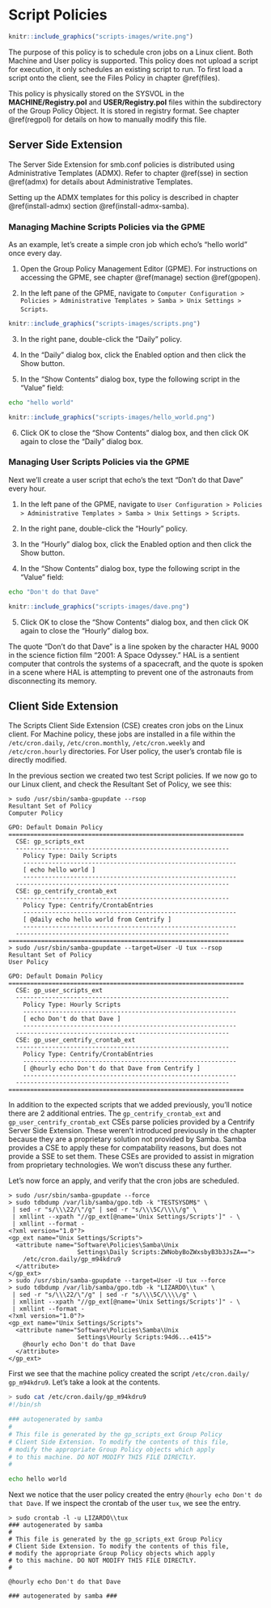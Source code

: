 # Script Policies {#scripts}

```r
knitr::include_graphics("scripts-images/write.png")
```

\index{Policies!Script}

The purpose of this policy is to schedule cron jobs on a Linux client. Both Machine and User policy is supported. This policy does not upload a script for execution, it only schedules an existing script to run. To first load a script onto the client, see the Files Policy in chapter \@ref(files).

This policy is physically stored on the SYSVOL in the **MACHINE/Registry.pol** and **USER/Registry.pol** files within the subdirectory of the Group Policy Object. It is stored in registry format. See chapter \@ref(regpol) for details on how to manually modify this file.

## Server Side Extension

The Server Side Extension for smb.conf policies is distributed using Administrative Templates (ADMX). Refer to chapter \@ref(sse) in section \@ref(admx) for details about Administrative Templates.

Setting up the ADMX templates for this policy is described in chapter \@ref(install-admx) section \@ref(install-admx-samba).
\index{Server Side Extensions}
\index{Administrative Templates}

### Managing Machine Scripts Policies via the GPME {#scripts-gpme}

As an example, let's create a simple cron job which echo's "hello world" once every day.

1. Open the Group Policy Management Editor (GPME). For instructions on accessing the GPME, see chapter \@ref(manage) section \@ref(gpopen).

2. In the left pane of the GPME, navigate to `Computer Configuration > Policies > Administrative Templates > Samba > Unix Settings > Scripts`.

```r
knitr::include_graphics("scripts-images/scripts.png")
```

3. In the right pane, double-click the "Daily" policy.

4. In the "Daily" dialog box, click the Enabled option and then click the Show button.

5. In the "Show Contents" dialog box, type the following script in the "Value" field:

```sh
echo "hello world"
```

```r
knitr::include_graphics("scripts-images/hello_world.png")
```

6. Click OK to close the "Show Contents" dialog box, and then click OK again to close the "Daily" dialog box.

### Managing User Scripts Policies via the GPME

Next we'll create a user script that echo's the text "Don't do that Dave" every hour.

1. In the left pane of the GPME, navigate to `User Configuration > Policies > Administrative Templates > Samba > Unix Settings > Scripts`.

2. In the right pane, double-click the "Hourly" policy.

3. In the "Hourly" dialog box, click the Enabled option and then click the Show button.

4. In the "Show Contents" dialog box, type the following script in the "Value" field:

```sh
echo "Don't do that Dave"
```

```r
knitr::include_graphics("scripts-images/dave.png")
```

5. Click OK to close the "Show Contents" dialog box, and then click OK again to close the "Hourly" dialog box.

The quote "Don't do that Dave" is a line spoken by the character HAL 9000 in the science fiction film "2001: A Space Odyssey." HAL is a sentient computer that controls the systems of a spacecraft, and the quote is spoken in a scene where HAL is attempting to prevent one of the astronauts from disconnecting its memory.

## Client Side Extension

The Scripts Client Side Extension (CSE) creates cron jobs on the Linux client. For Machine policy, these jobs are installed in a file within the `/etc/cron.daily`, `/etc/cron.monthly`, `/etc/cron.weekly` and `/etc/cron.hourly` directories. For User policy, the user's crontab file is directly modified.
\index{Client Side Extensions}

In the previous section we created two test Script policies. If we now go to our Linux client, and check the Resultant Set of Policy, we see this:


```
> sudo /usr/sbin/samba-gpupdate --rsop
Resultant Set of Policy
Computer Policy

GPO: Default Domain Policy
=================================================================
  CSE: gp_scripts_ext
  -----------------------------------------------------------
    Policy Type: Daily Scripts
    -----------------------------------------------------------
    [ echo hello world ]
    -----------------------------------------------------------
  -----------------------------------------------------------
  CSE: gp_centrify_crontab_ext
  -----------------------------------------------------------
    Policy Type: Centrify/CrontabEntries
    -----------------------------------------------------------
    [ @daily echo hello world from Centrify ]
    -----------------------------------------------------------
  -----------------------------------------------------------
=================================================================
> sudo /usr/sbin/samba-gpupdate --target=User -U tux --rsop
Resultant Set of Policy
User Policy

GPO: Default Domain Policy
=================================================================
  CSE: gp_user_scripts_ext
  -----------------------------------------------------------
    Policy Type: Hourly Scripts
    -----------------------------------------------------------
    [ echo Don't do that Dave ]
    -----------------------------------------------------------
  -----------------------------------------------------------
  CSE: gp_user_centrify_crontab_ext
  -----------------------------------------------------------
    Policy Type: Centrify/CrontabEntries
    -----------------------------------------------------------
    [ @hourly echo Don't do that Dave from Centrify ]
    -----------------------------------------------------------
  -----------------------------------------------------------
=================================================================
```
\index{Resultant Set of Policy}

In addition to the expected scripts that we added previously, you'll notice there are 2 additional entries. The `gp_centrify_crontab_ext` and `gp_user_centrify_crontab_ext` CSEs parse policies provided by a Centrify Server Side Extension. These weren't introduced previously in the chapter because they are a proprietary solution not provided by Samba. Samba provides a CSE to apply these for compatability reasons, but does not provide a SSE to set them. These CSEs are provided to assist in migration from proprietary technologies. We won't discuss these any further.

Let's now force an apply, and verify that the cron jobs are scheduled.

```
> sudo /usr/sbin/samba-gpupdate --force
> sudo tdbdump /var/lib/samba/gpo.tdb -k "TESTSYSDM$" \
 | sed -r "s/\\\22/\"/g" | sed -r "s/\\\5C/\\\\/g" \
 | xmllint --xpath "//gp_ext[@name='Unix Settings/Scripts']" - \
 | xmllint --format -
<?xml version="1.0"?>
<gp_ext name="Unix Settings/Scripts">
  <attribute name="Software\Policies\Samba\Unix
                   Settings\Daily Scripts:ZWNobyBoZWxsbyB3b3JsZA==">
    /etc/cron.daily/gp_m94kdru9
  </attribute>
</gp_ext>
> sudo /usr/sbin/samba-gpupdate --target=User -U tux --force
> sudo tdbdump /var/lib/samba/gpo.tdb -k "LIZARDO\\tux" \
 | sed -r "s/\\\22/\"/g" | sed -r "s/\\\5C/\\\\/g" \
 | xmllint --xpath "//gp_ext[@name='Unix Settings/Scripts']" - \
 | xmllint --format -
<?xml version="1.0"?>
<gp_ext name="Unix Settings/Scripts">
  <attribute name="Software\Policies\Samba\Unix
                   Settings\Hourly Scripts:94d6...e415">
    @hourly echo Don't do that Dave
  </attribute>
</gp_ext>
```

First we see that the machine policy created the script `/etc/cron.daily/` `gp_m94kdru9`. Let's take a look at the contents.
\index{Group Policy Cache}

```bash
> sudo cat /etc/cron.daily/gp_m94kdru9
#!/bin/sh

### autogenerated by samba
#
# This file is generated by the gp_scripts_ext Group Policy
# Client Side Extension. To modify the contents of this file,
# modify the appropriate Group Policy objects which apply
# to this machine. DO NOT MODIFY THIS FILE DIRECTLY.
#

echo hello world
```

Next we notice that the user policy created the entry `@hourly echo Don't do that Dave`. If we inspect the crontab of the user `tux`, we see the entry.

```
> sudo crontab -l -u LIZARDO\\tux
### autogenerated by samba
#
# This file is generated by the gp_scripts_ext Group Policy
# Client Side Extension. To modify the contents of this file,
# modify the appropriate Group Policy objects which apply
# to this machine. DO NOT MODIFY THIS FILE DIRECTLY.
#

@hourly echo Don't do that Dave

### autogenerated by samba ###
```

